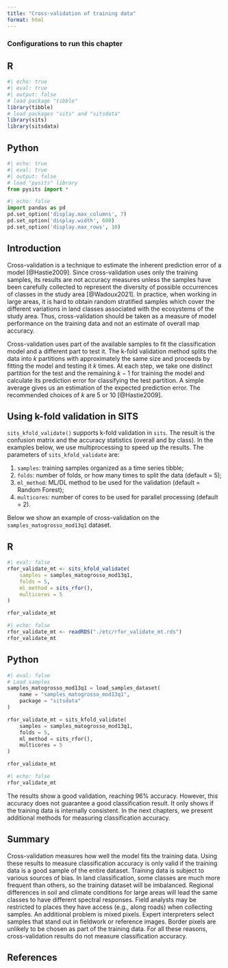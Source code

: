 ```yaml
---
title: "Cross-validation of training data"
format: html
---
```


### Configurations to run this chapter{-}

:::{.panel-tabset}
## R
```r
#| echo: true
#| eval: true
#| output: false
# load package "tibble"
library(tibble)
# load packages "sits" and "sitsdata"
library(sits)
library(sitsdata)
```
## Python
```python
#| echo: true
#| eval: true
#| output: false
# load "pysits" library
from pysits import *
```
```python
#| echo: false
import pandas as pd
pd.set_option('display.max_columns', 7)
pd.set_option('display.width', 600)
pd.set_option('display.max_rows', 10)
```
:::

## Introduction

Cross-validation is a technique to estimate the inherent prediction error of a model [@Hastie2009]. Since cross-validation uses only the training samples, its results are not accuracy measures unless the samples have been carefully collected to represent the diversity of possible occurrences of classes in the study area [@Wadoux2021]. In practice, when working in large areas, it is hard to obtain random stratified samples which cover the different variations in land classes associated with the ecosystems of the study area. Thus, cross-validation should be taken as a measure of model performance on the training data and not an estimate of overall map accuracy. 

Cross-validation uses part of the available samples to fit the classification model and a different part to test it. The k-fold validation method splits the data into $k$ partitions with approximately the same size and proceeds by fitting the model and testing it $k$ times. At each step, we take one distinct partition for the test and the remaining ${k-1}$ for training the model and calculate its prediction error for classifying the test partition. A simple average gives us an estimation of the expected prediction error. The recommended choices of $k$ are $5$ or $10$ [@Hastie2009].

## Using k-fold validation in SITS

`sits_kfold_validate()` supports k-fold validation in `sits`. The result is the confusion matrix and the accuracy statistics (overall and by class). In the examples below, we use multiprocessing to speed up the results. The parameters of `sits_kfold_validate` are:

1. `samples`:  training samples organized as a time series tibble;
2. `folds`: number of folds, or how many times to split the data (default = 5);
3. `ml_method`: ML/DL method to be used for the validation (default = Random Forest);
4. `multicores`: number of cores to be used for parallel processing (default = 2).

Below we show an example of cross-validation on the `samples_matogrosso_mod13q1` dataset. 

:::{.panel-tabset}
## R
```r
#| eval: false
rfor_validate_mt <- sits_kfold_validate(
    samples = samples_matogrosso_mod13q1,
    folds = 5,
    ml_method = sits_rfor(),
    multicores = 5
)

rfor_validate_mt
```
```r
#| echo: false
rfor_validate_mt <- readRDS("./etc/rfor_validate_mt.rds")
rfor_validate_mt
```
## Python
```python
#| eval: false
# Load samples
samples_matogrosso_mod13q1 = load_samples_dataset(
    name = "samples_matogrosso_mod13q1", 
    package = "sitsdata"
)

rfor_validate_mt = sits_kfold_validate(
    samples = samples_matogrosso_mod13q1,
    folds = 5,
    ml_method = sits_rfor(),
    multicores = 5
)

rfor_validate_mt
```
```r
#| echo: false
rfor_validate_mt
```
:::

The results show a good validation, reaching 96% accuracy. However, this accuracy does not guarantee a good classification result. It only shows if the training data is internally consistent. In the next chapters, we present additional methods for measuring classification accuracy.

## Summary

Cross-validation measures how well the model fits the training data. Using these results to measure classification accuracy is only valid if the training data is a good sample of the entire dataset. Training data is subject to various sources of bias. In land classification, some classes are much more frequent than others, so the training dataset will be imbalanced.  Regional differences in soil and climate conditions for large areas will lead the same classes to have different spectral responses. Field analysts may be restricted to places they have access (e.g., along roads) when collecting samples. An additional problem is mixed pixels. Expert interpreters select samples that stand out in fieldwork or reference images. Border pixels are unlikely to be chosen as part of the training data. For all these reasons, cross-validation results do not measure classification accuracy. 

## References{-}
